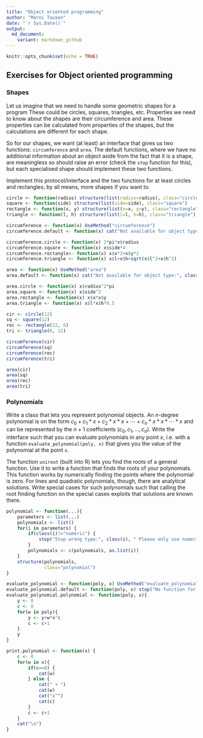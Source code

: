 ```yaml
---
title: "Object oriented programming"
author: "Marni Tausen"
date: "`r Sys.Date()`"
output:
  md_document:
    variant: markdown_github
---
```


```r
knitr::opts_chunk$set(echo = TRUE)
```

## Exercises for Object oriented programming


### Shapes

Let us imagine that we need to handle some geometric shapes for a program These could be circles, squares, triangles, etc. Properties we need to know about the shapes are their circumference and area. These properties can be calculated from properties of the shapes, but the calculations are different for each shape.

So for our shapes, we want (at least) an interface that gives us two functions: `circumference` and `area`. The default functions, where we have no additional information about an object aside from the fact that it is a shape, are meaningless so should raise an error (check the `stop` function for this), but each specialised shape should implement these two functions.

Implement this protocol/interface and the two functions for at least
circles and rectangles; by all means, more shapes if you want to.

```r

circle <- function(radius) structure(list(radius=radius), class="circle")
square <- function(side) structure(list(side=side), class="square")
rectangle <- function(x, y) structure(list(x=x, y=y), class="rectangle")
triangle <- function(l, h) structure(list(l=l, h=h), class="triangle")

circumference <- function(x) UseMethod("circumference")
circumference.default <- function(x) cat("Not available for object type:", class(x), "\n")

circumference.circle <- function(x) 2*pi*x$radius
circumference.square <- function(x) x$side*4
circumference.rectangle<- function(x) x$x*2+x$y*2
circumference.triangle <- function(x) x$l+x$h+sqrt(x$l^2+x$h^2)

area <- function(x) UseMethod("area")
area.default <- function(x) cat("Not available for object type:", class(x), "\n")

area.circle <- function(x) x$radius^2*pi
area.square <- function(x) x$side^2
area.rectangle <- function(x) x$x*x$y
area.triangle <- function(x) x$l*x$h*0.5

cir <- circle(12)
sq <- square(12)
rec <- rectangle(12, 6)
tri <- triangle(6, 12)

circumference(cir)
circumference(sq)
circumference(rec)
circumference(tri)

area(cir)
area(sq)
area(rec)
area(tri)

```

### Polynomials

Write a class that lets you represent polynomial objects. An $n$-degree polynomial is on the form
$c_0 + c_1 * x + c_2 * x*x + \cdots + c_n * x * x * \cdots * x$
and can be represented by the $n+1$ coefficients $(c_0, c_1, \ldots, c_n)$. Write the interface such that you can evaluate polynomials in any point $x$, i.e. with a function `evaluate_polynomial(poly, x)` that gives you the value of the polynomial at the point `x`.

The function `uniroot` (built into R) lets you find the roots of a general function. Use it to write a function that finds the roots of your polynomials. This function works by numerically finding the points where the polynomial is zero. For lines and quadratic polynomials, though, there are analytical solutions. Write special cases for such polynomials such that calling the root finding function on the special cases exploits that solutions are known there.

```r
polynomial <- function(...){
    parameters <- list(...)
    polynomials <- list()
    for(i in parameters) {
        if(class(i)!="numeric") {
            stop("Stop wrong type:", class(i), " Please only use numeric!")
        }
        polynomials <- c(polynomials, as.list(i))
    }
    structure(polynomials,
              class="polynomial")
}

evaluate_polynomial <- function(poly, x) UseMethod("evaluate_polynomial")
evaluate_polynomial.default <- function(poly, x) stop("No function for this class:", class(poly))
evaluate_polynomial.polynomial <- function(poly, x){
    y <- 0
    c <- 0
    for(w in poly){
        y <- y+w*x^c
        c <- c+1
    }
    y
}

print.polynomial <- function(x) {
    c <- 0
    for(w in x){
        if(c==0) {
            cat(w)
        } else {
            cat(" + ")
            cat(w)
            cat("x^")
            cat(c)
        }
        c <- c+1
    }
    cat("\n")
}

```


